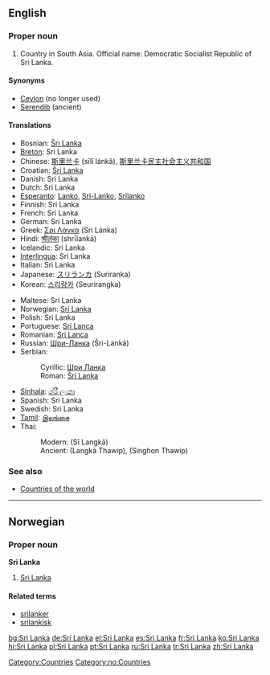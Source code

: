 {{see|Šri Lanka}}

==English==
{{wikipedia}}
===Proper noun===
{{en-proper noun}}

# Country in South Asia. Official name: Democratic Socialist Republic of Sri Lanka.

====Synonyms====
*[[Ceylon]] (no longer used)
*[[Serendib]] (ancient)

====Translations====
{{top}}
*Bosnian: [[Šri Lanka]] {{f}}
*[[Breton]]: Sri Lanka
*Chinese: [[斯里兰卡]] (sīlǐ lánkǎ), [[斯里兰卡民主社会主义共和国]]
*Croatian: [[Šri Lanka]] {{f}}
*Danish: Sri Lanka
*Dutch: Sri Lanka
*[[Esperanto]]: [[Lanko]], [[Sri-Lanko]], [[Srilanko]]
*Finnish: Sri Lanka
*French: Sri Lanka
*German: Sri Lanka
*Greek: [[Σρι Λάνκα]] (Sri Lánka) {{f}}
*Hindi: [[श्रीलंका]] (shrīlankā)
*Icelandic: Sri Lanka
*[[Interlingua]]: Sri Lanka
*Italian: Sri Lanka
*Japanese: [[スリランカ]] (Suriranka)
*Korean: [[스리랑카]] (Seurirangka)
{{mid}}
*Maltese: Sri Lanka
*Norwegian: [[#Norwegian|Sri Lanka]]
*Polish: Sri Lanka
*Portuguese: [[Sri Lanca]]
*Romanian: [[Sri Lanca]]
*Russian: [[Шри-Ланка]] (Šri-Lanká) {{f}}
*Serbian:
*:Cyrillic: [[Шри Ланка]] {{f}}
*:Roman: [[Šri Lanka]] {{f}}
*[[Sinhala]]: [[ශ්රී ලංකා]] {{IPAchar|(Šrī Laṁkā)}}
*Spanish: Sri Lanka
*Swedish: Sri Lanka
*[[Tamil]]: [[இலங்கை]] {{IPAchar|(Ilaṅkai)}}
*Thai:
*:Modern: {{THchar|[[ศรีลังกา]]}} (Sī Langkā)
*:Ancient: {{THchar|[[ลังกาทวีป]]}} (Langkā Thawip), {{THchar|[[สิงหลทวีป]]}} (Singhon Thawip)
{{bottom}}

===See also===
*[[Countries of the world]]

[[Category:Countries]]

----

==Norwegian==
===Proper noun===
[[Category:no:Countries]]
'''Sri Lanka'''
#[[#English|Sri Lanka]]
====Related terms====
*[[srilanker]]
*[[srilankisk]]

[[bg:Sri Lanka]]
[[de:Sri Lanka]]
[[el:Sri Lanka]]
[[es:Sri Lanka]]
[[fr:Sri Lanka]]
[[ko:Sri Lanka]]
[[hi:Sri Lanka]]
[[pl:Sri Lanka]]
[[pt:Sri Lanka]]
[[ru:Sri Lanka]]
[[tr:Sri Lanka]]
[[zh:Sri Lanka]]